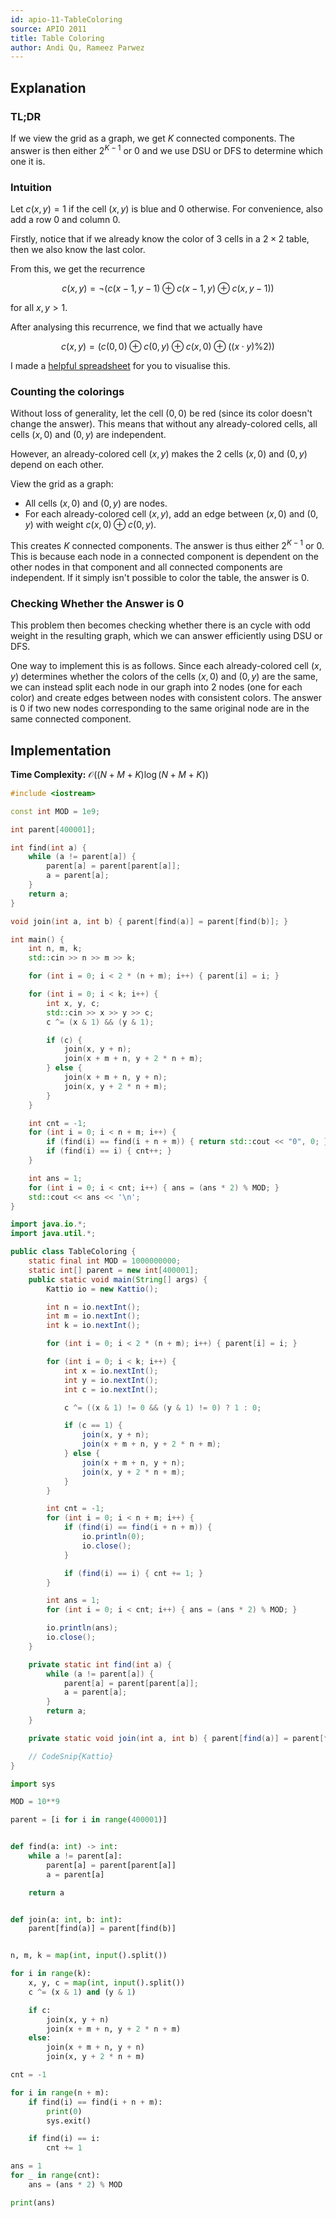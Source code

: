 ```yaml
---
id: apio-11-TableColoring
source: APIO 2011
title: Table Coloring
author: Andi Qu, Rameez Parwez
---
```


## Explanation

### TL;DR

If we view the grid as a graph, we get $K$ connected components. The answer is
then either $2^{K - 1}$ or $0$ and we use DSU or DFS to determine which one it
is.

### Intuition

Let $c(x, y) = 1$ if the cell $(x, y)$ is blue and $0$ otherwise. For
convenience, also add a row 0 and column 0.

Firstly, notice that if we already know the color of 3 cells in a $2 \times 2$
table, then we also know the last color.

From this, we get the recurrence

$$
c(x, y) = \lnot (c(x - 1, y - 1) \oplus c(x - 1, y) \oplus c(x, y - 1))
$$

for all $x, y > 1$.

After analysing this recurrence, we find that we actually have

$$
c(x, y) = (c(0, 0) \oplus c(0, y) \oplus c(x, 0) \oplus ((x \cdot y) \% 2))
$$

I made a
[helpful spreadsheet](https://docs.google.com/spreadsheets/d/1cSNyb3wBq39R2FsSD-kuPpfBsLXCVxSXKsqllo2sUs0/edit?usp=sharing)
for you to visualise this.

### Counting the colorings

Without loss of generality, let the cell $(0, 0)$ be red (since its color
doesn't change the answer). This means that without any already-colored cells,
all cells $(x, 0)$ and $(0, y)$ are independent.

However, an already-colored cell $(x, y)$ makes the 2 cells $(x, 0)$ and
$(0, y)$ depend on each other.

View the grid as a graph:

- All cells $(x, 0)$ and $(0, y)$ are nodes.
- For each already-colored cell $(x, y)$, add an edge between $(x, 0)$ and
  $(0, y)$ with weight $c(x, 0) \oplus c(0, y)$.

This creates $K$ connected components. The answer is thus either $2^{K - 1}$ or
$0$. This is because each node in a connected component is dependent on the
other nodes in that component and all connected components are independent. If
it simply isn't possible to color the table, the answer is $0$.

### Checking Whether the Answer is $0$

This problem then becomes checking whether there is an cycle with odd weight
in the resulting graph, which we can answer efficiently using DSU or DFS.

One way to implement this is as follows. Since each already-colored cell
$(x, y)$ determines whether the colors of the cells $(x, 0)$ and $(0, y)$ are
the same, we can instead split each node in our graph into 2 nodes (one for
each color) and create edges between nodes with consistent colors.
The answer is $0$ if two new nodes corresponding to the same original node
are in the same connected component.

## Implementation

**Time Complexity:** $\mathcal{O}((N+M+K)\log (N+M+K))$

<LanguageSection>
<CPPSection>

```cpp
#include <iostream>

const int MOD = 1e9;

int parent[400001];

int find(int a) {
	while (a != parent[a]) {
		parent[a] = parent[parent[a]];
		a = parent[a];
	}
	return a;
}

void join(int a, int b) { parent[find(a)] = parent[find(b)]; }

int main() {
	int n, m, k;
	std::cin >> n >> m >> k;

	for (int i = 0; i < 2 * (n + m); i++) { parent[i] = i; }

	for (int i = 0; i < k; i++) {
		int x, y, c;
		std::cin >> x >> y >> c;
		c ^= (x & 1) && (y & 1);

		if (c) {
			join(x, y + n);
			join(x + m + n, y + 2 * n + m);
		} else {
			join(x + m + n, y + n);
			join(x, y + 2 * n + m);
		}
	}

	int cnt = -1;
	for (int i = 0; i < n + m; i++) {
		if (find(i) == find(i + n + m)) { return std::cout << "0", 0; }
		if (find(i) == i) { cnt++; }
	}

	int ans = 1;
	for (int i = 0; i < cnt; i++) { ans = (ans * 2) % MOD; }
	std::cout << ans << '\n';
}
```

</CPPSection>
<JavaSection>

```java
import java.io.*;
import java.util.*;

public class TableColoring {
	static final int MOD = 1000000000;
	static int[] parent = new int[400001];
	public static void main(String[] args) {
		Kattio io = new Kattio();

		int n = io.nextInt();
		int m = io.nextInt();
		int k = io.nextInt();

		for (int i = 0; i < 2 * (n + m); i++) { parent[i] = i; }

		for (int i = 0; i < k; i++) {
			int x = io.nextInt();
			int y = io.nextInt();
			int c = io.nextInt();

			c ^= ((x & 1) != 0 && (y & 1) != 0) ? 1 : 0;

			if (c == 1) {
				join(x, y + n);
				join(x + m + n, y + 2 * n + m);
			} else {
				join(x + m + n, y + n);
				join(x, y + 2 * n + m);
			}
		}

		int cnt = -1;
		for (int i = 0; i < n + m; i++) {
			if (find(i) == find(i + n + m)) {
				io.println(0);
				io.close();
			}

			if (find(i) == i) { cnt += 1; }
		}

		int ans = 1;
		for (int i = 0; i < cnt; i++) { ans = (ans * 2) % MOD; }

		io.println(ans);
		io.close();
	}

	private static int find(int a) {
		while (a != parent[a]) {
			parent[a] = parent[parent[a]];
			a = parent[a];
		}
		return a;
	}

	private static void join(int a, int b) { parent[find(a)] = parent[find(b)]; }

	// CodeSnip{Kattio}
}
```

</JavaSection>
<PySection>

```py
import sys

MOD = 10**9

parent = [i for i in range(400001)]


def find(a: int) -> int:
	while a != parent[a]:
		parent[a] = parent[parent[a]]
		a = parent[a]

	return a


def join(a: int, b: int):
	parent[find(a)] = parent[find(b)]


n, m, k = map(int, input().split())

for i in range(k):
	x, y, c = map(int, input().split())
	c ^= (x & 1) and (y & 1)

	if c:
		join(x, y + n)
		join(x + m + n, y + 2 * n + m)
	else:
		join(x + m + n, y + n)
		join(x, y + 2 * n + m)

cnt = -1

for i in range(n + m):
	if find(i) == find(i + n + m):
		print(0)
		sys.exit()

	if find(i) == i:
		cnt += 1

ans = 1
for _ in range(cnt):
	ans = (ans * 2) % MOD

print(ans)
```

</PySection>
</LanguageSection>
